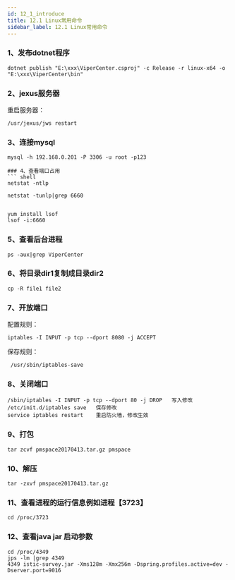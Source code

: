 ```yaml
---
id: 12_1_introduce
title: 12.1 Linux常用命令
sidebar_label: 12.1 Linux常用命令
---
```



### 1、发布dotnet程序
``` shell
dotnet publish "E:\xxx\ViperCenter.csproj" -c Release -r linux-x64 -o "E:\xxx\ViperCenter\bin"

```

### 2、jexus服务器
重启服务器：
``` shell
/usr/jexus/jws restart
```
### 3、连接mysql
``` shell
mysql -h 192.168.0.201 -P 3306 -u root -p123

### 4、查看端口占用
``` shell
netstat -ntlp

netstat -tunlp|grep 6660


yum install lsof
lsof -i:6660
```

### 5、查看后台进程
``` shell
ps -aux|grep ViperCenter
```
### 6、将目录dir1复制成目录dir2
``` shell
cp -R file1 file2
```
### 7、开放端口
配置规则： 
``` shell
iptables -I INPUT -p tcp --dport 8080 -j ACCEPT
```
保存规则：
``` shell
 /usr/sbin/iptables-save
```
### 8、关闭端口
``` shell
/sbin/iptables -I INPUT -p tcp --dport 80 -j DROP   写入修改
/etc/init.d/iptables save   保存修改
service iptables restart    重启防火墙，修改生效
```
### 9、打包
``` shell
tar zcvf pmspace20170413.tar.gz pmspace
```
### 10、解压
``` shell
tar -zxvf pmspace20170413.tar.gz
```

### 11、查看进程的运行信息例如进程【3723】
``` shell
cd /proc/3723
``` 

### 12、查看java  jar  启动参数
``` shell
cd /proc/4349
jps -lm |grep 4349
4349 istic-survey.jar -Xms128m -Xmx256m -Dspring.profiles.active=dev -Dserver.port=9016
``` 